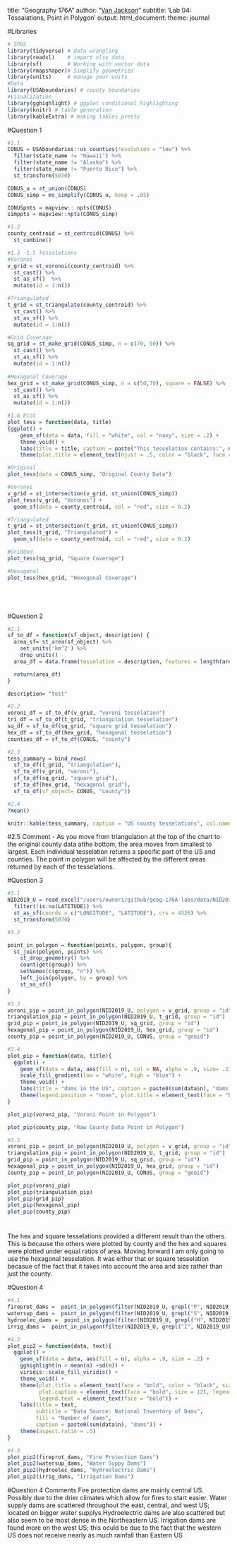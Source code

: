 title: "Geography 176A"
author: "[Van Jackson](https://van-jackson.github.io)"
subtitle: 'Lab 04: Tessalations, Point in Polygon'
output:
  html_document:
    theme: journal
    
    
#Libraries
```r
# SPDS
library(tidyverse) # data wrangling
library(readxl)    # import xlsx data
library(sf)        # Working with vector data
library(rmapshaper)# Simplify geometries
library(units)     # manage your units
#Data
library(USAboundaries) # county boundaries
#Visualization
library(gghighlight) # ggplot conditional highlighting
library(knitr) # table generation
library(kableExtra) # making tables pretty
```


#Question 1
```r
#1.1
CONUS = USAboundaries::us_counties(resolution = "low") %>% 
  filter(state_name != "Hawaii") %>% 
  filter(state_name != "Alaska") %>% 
  filter(state_name != "Puerto Rico") %>% 
  st_transform(5070)

CONUS_u = st_union(CONUS)
CONUS_simp = ms_simplify(CONUS_u, keep = .05)

CONUSpnts = mapview:: npts(CONUS)
simppts = mapview::npts(CONUS_simp)
```

```r
#1.2
county_centroid = st_centroid(CONUS) %>% 
  st_combine() 
```

```r
#1.3 -1.5 Tessalations
#Voronoi
v_grid = st_voronoi(county_centroid) %>% 
  st_cast() %>% 
  st_as_sf()  %>% 
  mutate(id = 1:n())

#Triangulated
t_grid = st_triangulate(county_centroid) %>% 
  st_cast() %>% 
  st_as_sf() %>% 
  mutate(id = 1:n())

#Grid Coverage
sq_grid = st_make_grid(CONUS_simp, n = c(70, 50)) %>% 
  st_cast() %>% 
  st_as_sf() %>% 
  mutate(id = 1:n())
  
#Hexagonal Coverage
hex_grid = st_make_grid(CONUS_simp, n = c(50,70), square = FALSE) %>% 
  st_cast() %>% 
  st_as_sf() %>% 
  mutate(id = 1:n())
```

```r
#1.6 Plot
plot_tess = function(data, title)
{ggplot() +
    geom_sf(data = data, fill = "white", col = "navy", size = .2) +
    theme_void() +
    labs(title = title, caption = paste("This tesselation contains:", nrow(data), "tiles")) +
    theme(plot.title = element_text(hjust = .5, color = "black", face = "bold"))}

#Original
plot_tess(data = CONUS_simp, "Original County Data")

#Voronoi
v_grid = st_intersection(v_grid, st_union(CONUS_simp))
plot_tess(v_grid, "Voronoi") +
  geom_sf(data = county_centroid, col = "red", size = 0.2)

#Triangulated
t_grid = st_intersection(t_grid, st_union(CONUS_simp))
plot_tess(t_grid, "Triangulated") +
  geom_sf(data = county_centroid, col = "red", size = 0.2)

#Gridded
plot_tess(sq_grid, "Square Coverage")

#Hexagonal
plot_tess(hex_grid, "Hexogonal Coverage")






```

#Question 2
```r
#2.1
sf_to_df = function(sf_object, description) {
  area_sf= st_area(sf_object) %>% 
    set_units('km^2') %>% 
    drop_units()
  area_df = data.frame(tesselation = description, features = length(area_sf), mean_area = mean(area_sf), std = sd(area_sf), total_area = sum(area_sf))

  return(area_df)
}

description= "test"
```


```r
#2.2
voroni_df = sf_to_df(v_grid, "voroni tesselation")
tri_df = sf_to_df(t_grid, "triangulation tesselation")
sq_df = sf_to_df(sq_grid, "square grid tesselation")
hex_df = sf_to_df(hex_grid, "hexagonal tesselation")
counties_df = sf_to_df(CONUS, "county")


```

```r
#2.3
tess_summary = bind_rows(
  sf_to_df(t_grid, "triangulation"),
  sf_to_df(v_grid, "voroni"),
  sf_to_df(sq_grid, "square grid"),
  sf_to_df(hex_grid, "hexagonal grid"),
  sf_to_df(sf_object= CONUS, "county"))


```

```r
#2.4
?mean()

knitr::kable(tess_summary, caption = "US county tesselations", col.names = c("Tesselations", "Number of features", "Mean Area", "Standard Deviation", "Total area"))
```
#2.5 Comment
- As you move from triangulation at the top of the chart to the original county data atthe bottom, the area moves from smallest to largest. Each individual tesselation returns a specific part of the US and counties. The point in polygon will be affected by the different areas returned by each of the tesselations.



#Question 3
```r
#3.1
NID2019_U = read_excel("/users/owner1/github/geog-176A-labs/data/NID2019_U.xlsx") %>% 
  filter(!is.na(LATITUDE)) %>% 
  st_as_sf(coords = c("LONGITUDE", "LATITUDE"), crs = 4326) %>% 
  st_transform(5070)
```

```r
#3.2

point_in_polygon = function(points, polygon, group){
  st_join(polygon, points) %>% 
    st_drop_geometry() %>% 
    count(get(group)) %>% 
    setNames(c(group, "n")) %>% 
    left_join(polygon, by = group) %>% 
    st_as_sf()
}
```

```r
#3.3
voroni_pip = point_in_polygon(NID2019_U, polygon = v_grid, group = "id")
triangulation_pip = point_in_polygon(NID2019_U, t_grid, group = "id")
grid_pip = point_in_polygon(NID2019_U, sq_grid, group = "id")
hexagonal_pip = point_in_polygon(NID2019_U, hex_grid, group = "id")
county_pip = point_in_polygon(NID2019_U, CONUS, group = "geoid")
```

```r
#3.4
plot_pip = function(data, title){
  ggplot() +
    geom_sf(data = data, aes(fill = n), col = NA, alpha = .9, size= .2) +
    scale_fill_gradient(low = "white", high = "blue") +
    theme_void() +
    labs(title = "dams in the US", caption = paste0(sum(data$n), "dams represented")) +
    theme(legend.position = "none", plot.title = element_text(face = "bold", color = "blue", hjust = .5, size = 24))
}

plot_pip(voroni_pip, "Voroni Point in Polygon")

plot_pip(county_pip, "Raw County Data Point in Polygon")
```

```r
#3.5
voroni_pip = point_in_polygon(NID2019_U, polygon = v_grid, group = "id")
triangulation_pip = point_in_polygon(NID2019_U, t_grid, group = "id")
grid_pip = point_in_polygon(NID2019_U, sq_grid, group = "id")
hexagonal_pip = point_in_polygon(NID2019_U, hex_grid, group = "id")
county_pip = point_in_polygon(NID2019_U, CONUS, group = "geoid")

plot_pip(voroni_pip)
plot_pip(triangulation_pip)
plot_pip(grid_pip)
plot_pip(hexagonal_pip)
plot_pip(county_pip)
```

#
The hex and square tesselations provided a different result than the others. This is because the others were plotted by county and the hex and squares were plotted under equal ratios of area.
Moving forward I am only going to use the hexagonal tesselation. It was either that or square tesselation becasue of the fact that it takes into account the area and size rather than just the county.

#Question 4
```r
#4.1
fireprot_dams =  point_in_polygon(filter(NID2019_U, grepl("P", NID2019_U$PURPOSES)), hex_grid, "id")
watersup_dams =  point_in_polygon(filter(NID2019_U, grepl("S", NID2019_U$PURPOSES)), hex_grid, "id")
hydroelec_dams =  point_in_polygon(filter(NID2019_U, grepl("H", NID2019_U$PURPOSES)), hex_grid, "id")
irrig_dams =  point_in_polygon(filter(NID2019_U, grepl("I", NID2019_U$PURPOSES)), hex_grid, "id")

```

```r
#4.2
plot_pip2 = function(data, text){
  ggplot() +
    geom_sf(data = data, aes(fill = n), alpha = .9, size = .2) +
    gghighlight(n > mean(n) +sd(n)) +
    viridis::scale_fill_viridis() +
    theme_void() +
    theme(plot.title = element_text(face = "bold", color = "black", size = 24), plot.subtitle = element_text(size = 12),
          plot.caption = element_text(face = "bold", size = 12), legend.title = element_text(face = "bold"),
          legend.text = element_text(face = "bold")) +
    labs(title = text,
         subtitle = "Data Source: National Inventory of Dams",
         fill = "Number of dams",
         caption = paste0(sum(data$n), "dams")) +
    theme(aspect.ratio = .5)
}
```

```r
#4.3
plot_pip2(fireprot_dams, "Fire Protection Dams")
plot_pip2(watersup_dams, "Water Suppy Dams")
plot_pip2(hydroelec_dams, "Hydroelectric Dams")
plot_pip2(irrig_dams, "Irrigation Dams")

```

#Question 4 Comments
Fire protection dams are mainly central US. Possibly due to the drier climates which allow for fires to start easier. Water supply dams are scattered throughout the east, central, and west US; located on bigger water supplys.Hydroelectric dams are also scattered but also seem to be most dense in the Northeastern US. Irrigation dams are found more on the west US; this oculd be due to the fact that the western US does not receive nearly as much rainfall than Eastern US



